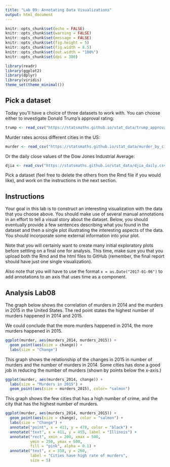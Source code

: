 ---
title: "Lab 09: Annotating Data Visualizations"
output: html_document
---

```{r setup, include=FALSE}
knitr::opts_chunk$set(echo = FALSE)
knitr::opts_chunk$set(warning = FALSE)
knitr::opts_chunk$set(message = FALSE)
knitr::opts_chunk$set(fig.height = 5)
knitr::opts_chunk$set(fig.width = 8.5)
knitr::opts_chunk$set(out.width = "100%")
knitr::opts_chunk$set(dpi = 300)

library(readr)
library(ggplot2)
library(dplyr)
library(viridis)
theme_set(theme_minimal())
```

## Pick a dataset

Today you'll have a choice of three datasets to work with. You can choose
either to investigate Donald Trump's approval rating:

```{r}
trump <- read_csv("https://statsmaths.github.io/stat_data/trump_approval.csv")
```

Murder rates across different cities in the US:

```{r}
murder <- read_csv("https://statsmaths.github.io/stat_data/murder_by_city.csv")
```

Or the daily close values of the Dow Jones Industrial Average:

```{r}
djia <- read_csv("https://statsmaths.github.io/stat_data/djia_daily.csv")
```

Pick a dataset (feel free to delete the others from the Rmd file if you would
like), and work on the instructions in the next section.

## Instructions

Your goal in this lab is to construct an interesting visualization with the
data that you choose above. You should make use of several manual annotations
in an effort to tell a visual story about the dataset. Below, you should
eventually provide a few sentences describing what you found in the dataset
and then a single plot illustrating the interesting aspects of the data.
You should incorporate some external information into your plot.

Note that you will certainly want to create many initial exploratory plots
before settling on a final one for analysis. This time, make sure you that you
upload both the Rmd and the html files to GitHub (remember, the final report
should have just one single visualization).

Also note that you will have to use the format `x = as.Date("2017-01-06")` to
add annotations to an axis that uses time as a component.

## Analysis Lab08

The graph below shows the correlation of murders in 2014 and the murders in 2015 in the United States. The red point states the highest number of murders happened in 2014 and 2015.

We could conclude that the more murders happened in 2014, the more murders happened in 2015.


```{r}
ggplot(murder, aes(murders_2014, murders_2015)) +
  geom_point(aes(size = change)) +
  labs(size = "Change") 
```

This graph shows the relationship of the changes in 2015 in number of murders and the number of murders in 2014. Some cities has done a good job in reducing the number of murders (shown by points below the x-axis.)

```{r}
ggplot(murder, aes(murders_2014, change)) +
  labs(size = "Murders in 2015") +
  geom_point(aes(size = murders_2015), color= "salmon")
```

This graph shows the few cities that has a high number of crime, and the city that has the highest number of murders.

```{r}
ggplot(murder, aes(murders_2014, murders_2015)) +
  geom_point(aes(size = change), color = "salmon") +
  labs(size = "Change") +
  annotate("point", x = 411, y = 478, color = "black") +
  annotate("text", x = 411, y = 455, label = "Illinois") +
  annotate("rect", xmin = 200, xmax = 500,
           ymin = 250, ymax = 500, 
           fill = "pink", alpha = 0.1) +
  annotate("text", x = 350, y = 260,
           label = "Cities have high rate of murders", 
           size = 5)
```






